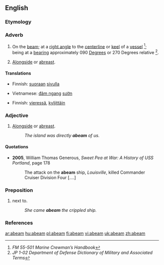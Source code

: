 ==English==

===Etymology===
{{prefix|a|beam}}

===Adverb===
{{en-adv}}

# {{nautical}} On the [[beam]]; at a [[right angle]] to the [[centerline]] or [[keel]] of a [[vessel]] <ref name="FM55-501">''FM 55-501 Marine Crewman’s Handbook''</ref>; being at a [[bearing]] approximately 090 [[degree|Degrees]] or 270 Degrees relative <ref name="JP102">''JP 1-02 Department of Defense Dictionary of Military and Associated Terms''</ref>.
# {{nautical}} [[alongside|Alongside]] or [[abreast]].

====Translations====
{{trans-top|on the beam}}
*Finnish: [[suoraan]] [[sivu|sivulla]]
{{trans-mid}}
*Vietnamese: [[đâm ngang]] [[sườn]]
{{trans-bottom}}

{{trans-top|alongside}}
*Finnish: [[vieressä]], [[kyljittäin]]
{{trans-mid}}
{{trans-bottom}}

===Adjective===
{{en-adj}}

# {{nautical}} [[alongside|Alongside]] or [[abreast]].
#:''The island was directly '''abeam''' of us.''

====Quotations====
*'''2005''', William Thomas Generous, ''Sweet Pea at War: A History of USS Portland'', page 178
*:The attack on the '''abeam''' ship, ''Louisville'', killed Commander Cruiser Division Four [....]

===Preposition===
{{en-prep}}

# {{nautical}} next to.
#: ''She came '''abeam''' the crippled ship.''

===References===
<references/>

[[ar:abeam]]
[[hu:abeam]]
[[pl:abeam]]
[[fi:abeam]]
[[vi:abeam]]
[[uk:abeam]]
[[zh:abeam]]